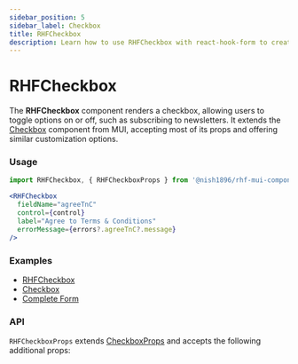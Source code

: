 ```yaml
---
sidebar_position: 5
sidebar_label: Checkbox
title: RHFCheckbox
description: Learn how to use RHFCheckbox with react-hook-form to create customizable checkboxes. Explore how it extends Material-UI’s Checkbox component and see examples and API details to enhance your forms.
---
```



# RHFCheckbox

The **RHFCheckbox** component renders a checkbox, allowing users to toggle options on or off, 
such as subscribing to newsletters. It extends the [Checkbox](https://mui.com/material-ui/react-checkbox/)
component from MUI, accepting most of its props and offering similar 
customization options.

### Usage

```js
import RHFCheckbox, { RHFCheckboxProps } from '@nish1896/rhf-mui-components/mui/checkbox';
```

```jsx
<RHFCheckbox
  fieldName="agreeTnC"
  control={control}
  label="Agree to Terms & Conditions"
  errorMessage={errors?.agreeTnC?.message}
/>
```

### Examples
- [RHFCheckbox](https://rhf-mui-components-examples.netlify.app/checkbox-and-radiogroup)
- [Checkbox](https://mui.com/material-ui/react-checkbox/)
- [Complete Form](https://rhf-mui-components-examples.netlify.app/complete-form)

### API
`RHFCheckboxProps` extends [CheckboxProps](https://mui.com/material-ui/api/checkbox/) 
and accepts the following additional props:

<RHFCheckboxPropsTable />
